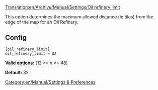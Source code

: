 [[Translation:en/Archive/Manual/Settings/Oil refinery limit]]


This option determines the maximum allowed distance (in tiles) from the edge of the map for an Oil Refinery.

== Config ==

<pre>
[oil_refinery_limit]
oil_refinery_limit = 32
</pre>

'''Valid options:''' [12 <= n <= 48]

'''Default:''' 32

[[Category:en/Manual/Settings & Preferences]]